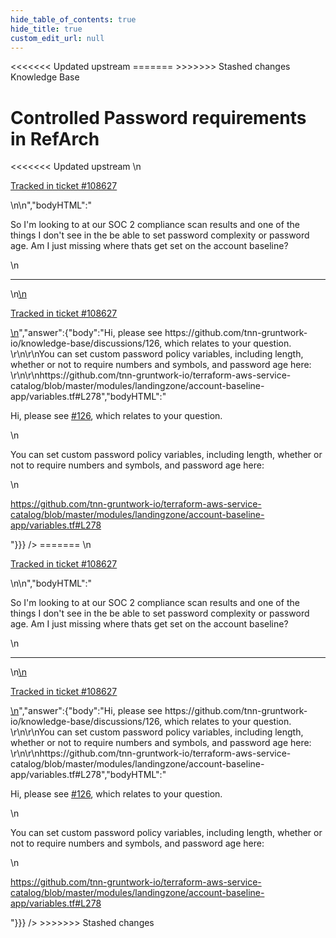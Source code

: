 ```yaml
---
hide_table_of_contents: true
hide_title: true
custom_edit_url: null
---
```



<head>
<<<<<<< Updated upstream
  <link rel="canonical" href="https://github.com/tnn-gruntwork-io/knowledge-base/discussions/424" />
=======
  <link rel="canonical" href="https://github.com/tnn-gruntwork-io/knowledge-base/discussions/424" />
>>>>>>> Stashed changes
</head>

<CenterLayout>
<span className="searchCategory">Knowledge Base</span>
<h1>Controlled Password requirements in RefArch</h1>
<<<<<<< Updated upstream
<GitHub discussion={{"id":"D_kwDOF8slf84APlYK","number":424,"author":{"login":"moos3"},"title":"Controlled Password requirements in RefArch","body":"\nSo I'm looking to at our SOC 2 compliance scan results and one of the things I don't see in the be able to set password complexity or password age. Am I just missing where thats get set on the account baseline?\n\n---\n\n<ins datetime=\"2022-05-19T13:42:35Z\">\n  <p><a href=\"https://support.gruntwork.io/hc/requests/108627\">Tracked in ticket #108627</a></p>\n</ins>\n","bodyHTML":"<p dir=\"auto\">So I'm looking to at our SOC 2 compliance scan results and one of the things I don't see in the be able to set password complexity or password age. Am I just missing where thats get set on the account baseline?</p>\n<hr>\n<ins datetime=\"2022-05-19T13:42:35Z\">\n  <p dir=\"auto\"><a href=\"https://support.gruntwork.io/hc/requests/108627\" rel=\"nofollow\">Tracked in ticket #108627</a></p>\n</ins>","answer":{"body":"Hi, please see https://github.com/tnn-gruntwork-io/knowledge-base/discussions/126, which relates to your question. \r\n\r\nYou can set custom password policy variables, including length, whether or not to require numbers and symbols, and password age here: \r\n\r\nhttps://github.com/tnn-gruntwork-io/terraform-aws-service-catalog/blob/master/modules/landingzone/account-baseline-app/variables.tf#L278","bodyHTML":"<p dir=\"auto\">Hi, please see <a class=\"issue-link js-issue-link\" data-error-text=\"Failed to load title\" data-id=\"3786176\" data-permission-text=\"Title is private\" data-url=\"https://github.com/tnn-gruntwork-io/knowledge-base/discussions/126\" data-hovercard-type=\"discussion\" data-hovercard-url=\"/tnn-gruntwork-io/knowledge-base/discussions/126/hovercard\" href=\"https://github.com/tnn-gruntwork-io/knowledge-base/discussions/126\">#126</a>, which relates to your question.</p>\n<p dir=\"auto\">You can set custom password policy variables, including length, whether or not to require numbers and symbols, and password age here:</p>\n<p dir=\"auto\"><a href=\"https://github.com/tnn-gruntwork-io/terraform-aws-service-catalog/blob/master/modules/landingzone/account-baseline-app/variables.tf#L278\">https://github.com/tnn-gruntwork-io/terraform-aws-service-catalog/blob/master/modules/landingzone/account-baseline-app/variables.tf#L278</a></p>"}}} />
=======
<GitHub discussion={{"id":"D_kwDOF8slf84APlYK","number":424,"author":{"login":"moos3"},"title":"Controlled Password requirements in RefArch","body":"\nSo I'm looking to at our SOC 2 compliance scan results and one of the things I don't see in the be able to set password complexity or password age. Am I just missing where thats get set on the account baseline?\n\n---\n\n<ins datetime=\"2022-05-19T13:42:35Z\">\n  <p><a href=\"https://support.gruntwork.io/hc/requests/108627\">Tracked in ticket #108627</a></p>\n</ins>\n","bodyHTML":"<p dir=\"auto\">So I'm looking to at our SOC 2 compliance scan results and one of the things I don't see in the be able to set password complexity or password age. Am I just missing where thats get set on the account baseline?</p>\n<hr>\n<ins datetime=\"2022-05-19T13:42:35Z\">\n  <p dir=\"auto\"><a href=\"https://support.gruntwork.io/hc/requests/108627\" rel=\"nofollow\">Tracked in ticket #108627</a></p>\n</ins>","answer":{"body":"Hi, please see https://github.com/tnn-gruntwork-io/knowledge-base/discussions/126, which relates to your question. \r\n\r\nYou can set custom password policy variables, including length, whether or not to require numbers and symbols, and password age here: \r\n\r\nhttps://github.com/tnn-gruntwork-io/terraform-aws-service-catalog/blob/master/modules/landingzone/account-baseline-app/variables.tf#L278","bodyHTML":"<p dir=\"auto\">Hi, please see <a class=\"issue-link js-issue-link\" data-error-text=\"Failed to load title\" data-id=\"3786176\" data-permission-text=\"Title is private\" data-url=\"https://github.com/tnn-gruntwork-io/knowledge-base/discussions/126\" data-hovercard-type=\"discussion\" data-hovercard-url=\"/tnn-gruntwork-io/knowledge-base/discussions/126/hovercard\" href=\"https://github.com/tnn-gruntwork-io/knowledge-base/discussions/126\">#126</a>, which relates to your question.</p>\n<p dir=\"auto\">You can set custom password policy variables, including length, whether or not to require numbers and symbols, and password age here:</p>\n<p dir=\"auto\"><a href=\"https://github.com/tnn-gruntwork-io/terraform-aws-service-catalog/blob/master/modules/landingzone/account-baseline-app/variables.tf#L278\">https://github.com/tnn-gruntwork-io/terraform-aws-service-catalog/blob/master/modules/landingzone/account-baseline-app/variables.tf#L278</a></p>"}}} />
>>>>>>> Stashed changes

</CenterLayout>
  

<!-- ##DOCS-SOURCER-START
{
  "sourcePlugin": "github-discussions",
  "hash": "4fa1bdd74ca2eaf2d47eb5c98be24b25"
}
##DOCS-SOURCER-END -->
